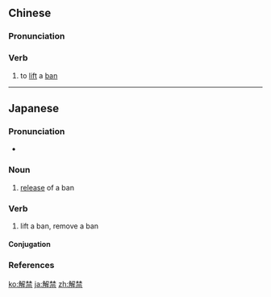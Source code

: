 ==Chinese==
{{zh-forms}}

===Pronunciation===
{{zh-pron
|m=jiějìn
|c=gaai2 gam3
|mn=kái-kìm
|cat=v
}}

===Verb===
{{zh-verb}}

# to [[lift]] a [[ban]]

----

==Japanese==
{{ja-kanjitab|かい|きん|yomi=on}}

===Pronunciation===
* {{ja-pron|かいきん|y=o|acc=0|acc_ref=NHK}}

===Noun===
{{ja-noun|かいきん}}
# [[release]] of a ban
#: {{ja-usex|ようやっとネット'''解禁'''となる。|ようやっと ネット '''かいきん''' と なる。|The restrictions on the use of the Internet in elections will be lifted.}}

===Verb===
{{ja-verb-suru|tr=trans|かいきん}}

# lift a ban, remove a ban

====Conjugation====
{{ja-suru|かいきん}}

===References===
<references/>

[[ko:解禁]]
[[ja:解禁]]
[[zh:解禁]]